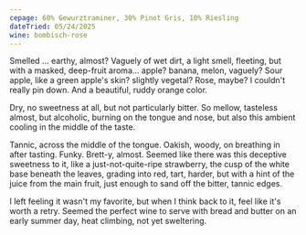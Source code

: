 ```yaml
---
cepage: 60% Gewurztraminer, 30% Pinot Gris, 10% Riesling
dateTried: 05/24/2025
wine: bombisch-rose
---
```


Smelled ... earthy, almost? Vaguely of wet dirt, a light smell, fleeting, but
with a masked, deep-fruit aroma... apple? banana, melon, vaguely? Sour apple,
like a green apple's skin? slightly vegetal? Rose, maybe? I couldn't really pin
down. And a beautiful, ruddy orange color.

Dry, no sweetness at all, but not particularly bitter. So mellow, tasteless
almost, but alcoholic, burning on the tongue and nose, but also this ambient
cooling in the middle of the taste.

Tannic, across the middle of the tongue. Oakish, woody, on breathing in after
tasting. Funky. Brett-y, almost. Seemed like there was this deceptive sweetness
to it, like a just-not-quite-ripe strawberry, the cusp of the white base beneath
the leaves, grading into red, tart, harder, but with a hint of the juice from
the main fruit, just enough to sand off the bitter, tannic edges.

I left feeling it wasn't my favorite, but when I think back to it, feel like
it's worth a retry. Seemed the perfect wine to serve with bread and butter on an
early summer day, heat climbing, not yet sweltering.
